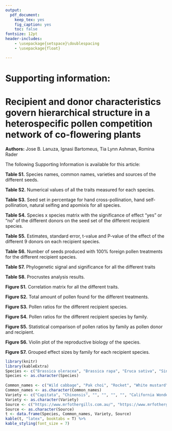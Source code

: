 ```yaml
---
output: 
  pdf_document:
    keep_tex: yes
    fig_caption: yes
    toc: false
fontsize: 12pt
header-includes:
    - \usepackage{setspace}\doublespacing
    - \usepackage{float}

---
```


# Supporting information:

# Recipient and donor characteristics govern hierarchical structure in a heterospecific pollen competition network of co-flowering plants

__Authors:__ Jose B. Lanuza, Ignasi Bartomeus, Tia Lynn Ashman, Romina Rader

The following Supporting Information is available for this article:

__Table S1.__ Species names, common names, varieties and sources of the different seeds.

__Table S2.__ Numerical values of all the traits measured for each species.

__Table S3.__ Seed set in percentage for hand cross-pollination, hand self-pollination, natural selfing and apomixis for all species.

__Table S4.__ Species x species matrix with the significance of effect “yes” or “no” of the different donors on the seed set of the different recipient species.

__Table S5.__ Estimates, standard error, t-value and P-value of the effect of the different 9 donors on each recipient species.

__Table S6.__ Number of seeds produced with 100% foreign pollen treatments for the different recipient species. 

__Table S7.__ Phylogenetic signal and significance for all the different traits

__Table S8.__ Procrustes analysis results.

__Figure S1.__ Correlation matrix for all the different traits.

__Figure S2.__ Total amount of pollen found for the different treatments.

__Figure S3.__ Pollen ratios for the different recipient species.

__Figure S4.__ Pollen ratios for the different recipient species by family.

__Figure S5.__ Statistical comparison of pollen ratios by family as pollen donor and recipient.

__Figure S6.__ Violin plot of the reproductive biology of the species.

__Figure S7.__ Grouped effect sizes by family for each recipient species.

\newpage


```r
library(knitr)
library(kableExtra)
Species <- c("Brassica oleracea", "Brassica rapa", "Eruca sativa", "Sinapis alba", "Ipomoea aquatica", "Ipomoea purpurea", "Capsicum annuum", "Petunia integrifolia", "Solanum lycopersicum", "Solanum melongena")
Species <- as.character(Species)
  
Common_names <- c("Wild cabbage", "Pak choi", "Rocket", "White mustard", "Water spinach", "Morning glory", "Capsicum", "Petunia", "Tomato", "Eggplant")
Common_names <- as.character(Common_names)
Variety <- c("Capitata", "Chinensis", "", "", "", "", "California Wonder", "", "Tommy Toe", "Little Fingers") 
Variety <- as.character(Variety)
Source <- c("https://www.mrfothergills.com.au/", "https://www.mrfothergills.com.au/", "https://www.mrfothergills.com.au/", "https://www.mrfothergills.com.au/", "https://www.theseedcollection.com.au/", "http://www.shaman-australis.com.au", "https://www.edenseeds.com.au", "https://www.dianeseeds.com/", "https://www.mrfothergills.com.au/", "https://www.4seasonsseeds.com.au/")
Source <- as.character(Source)
t <- data.frame(Species, Common_names, Variety, Source)
kable(t, "latex", booktabs = T) %>%
kable_styling(font_size = 7)
```

\begin{landscape}

```r
t <- readRDS("Tables/traits_supplementary.rds")
kable(t, "latex", longtable = T, digits=2,booktabs = T,linesep = "\\addlinespace") %>%
  kable_styling(latex_options = c("repeat_header","striped"), font_size = 7, full_width=T)
```


\end{landscape}